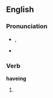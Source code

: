 ==English==

===Pronunciation===
*{{IPA|/ˈhæviŋ/}}, {{SAMPA|/"h{viN/}}
*{{audio|en-us-having.ogg|Audio (US)}}

===Verb===
'''haveing'''
# {{archaic}} {{present participle of|[[have]]|lang=English}}